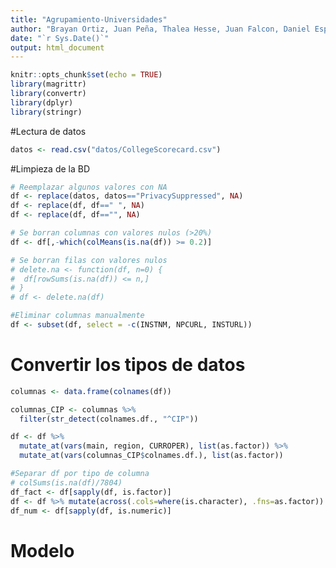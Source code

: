 ```yaml
---
title: "Agrupamiento-Universidades"
author: "Brayan Ortiz, Juan Peña, Thalea Hesse, Juan Falcon, Daniel Espinal"
date: "`r Sys.Date()`"
output: html_document
---
```


```r
knitr::opts_chunk$set(echo = TRUE)
library(magrittr)
library(convertr)
library(dplyr)
library(stringr)
```


#Lectura de datos

```r
datos <- read.csv("datos/CollegeScorecard.csv")
```

#Limpieza de la BD

```r
# Reemplazar algunos valores con NA
df <- replace(datos, datos=="PrivacySuppressed", NA)
df <- replace(df, df==" ", NA)
df <- replace(df, df=="", NA)

# Se borran columnas con valores nulos (>20%)
df <- df[,-which(colMeans(is.na(df)) >= 0.2)]

# Se borran filas con valores nulos
# delete.na <- function(df, n=0) {
#  df[rowSums(is.na(df)) <= n,]
# }
# df <- delete.na(df)

#Eliminar columnas manualmente
df <- subset(df, select = -c(INSTNM, NPCURL, INSTURL))
```

# Convertir los tipos de datos
```r
columnas <- data.frame(colnames(df))

columnas_CIP <- columnas %>% 
  filter(str_detect(colnames.df., "^CIP"))

df <- df %>% 
  mutate_at(vars(main, region, CURROPER), list(as.factor)) %>% 
  mutate_at(vars(columnas_CIP$colnames.df.), list(as.factor))
```

```r
#Separar df por tipo de columna
# colSums(is.na(df)/7804)
df_fact <- df[sapply(df, is.factor)]
df <- df %>% mutate(across(.cols=where(is.character), .fns=as.factor))
df_num <- df[sapply(df, is.numeric)]
```



# Modelo

```r

```

